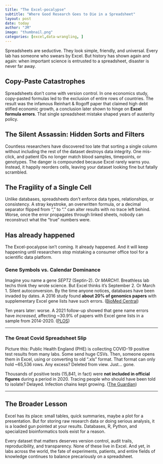 ```yaml
---
title: "The Excel-pocalypse"
subtitle: "Where Good Research Goes to Die in a Spreadsheet"
layout: post
date: today
author: "JM"
image: "thumbnail.png"
categories: [excel,data-wrangling, ]
---
```


Spreadsheets are seductive. They look simple, friendly, and universal. Every lab has someone who swears by Excel. But history has shown again and again: when important science is entrusted to a spreadsheet, disaster is never far away.


## Copy-Paste Catastrophes

Spreadsheets don’t come with version control. In one economics study, copy-pasted formulas led to the exclusion of entire rows of countries. The result was the infamous Reinhart & Rogoff paper that claimed high debt stifled economic growth, a conclusion later shown to hinge on **Excel formula errors**. That single spreadsheet mistake shaped years of austerity policy.

## The Silent Assassin: Hidden Sorts and Filters

Countless researchers have discovered too late that sorting a single column without including the rest of the dataset destroys data integrity. One mis-click, and patient IDs no longer match blood samples, timepoints, or genotypes. The danger is compounded because Excel rarely warns you. Instead, it happily reorders cells, leaving your dataset looking fine but fatally scrambled.

## The Fragility of a Single Cell

Unlike databases, spreadsheets don’t enforce data types, relationships, or consistency. A stray keystroke, an overwritten formula, or a decimal separator flipped from “,” to “.” can alter results with no trace left behind. Worse, once the error propagates through linked sheets, nobody can reconstruct what the “true” numbers were. 


## Has already happened

The Excel-pocalypse isn’t coming. It already happened. And it will keep happening until researchers stop mistaking a consumer office tool for a scientific data platform.



### Gene Symbols vs. Calendar Dominance

Imagine you name a gene *SEPT2* (Septin-2). Or *MARCH1*. Breathless lab techs think they wrote science. But Excel thinks it’s September 2. Or March 1. Silent autoconversion. By the time anyone notices, databases have been invaded by dates. A 2016 study found **about 20% of genomics papers** with supplementary Excel gene lists have such errors. ([BioMed Central][1])

Ten years later: worse. A 2021 follow-up showed that gene name errors have *increased*, affecting \~30.9% of papers with Excel gene lists in a sample from 2014-2020. ([PLOS][2])

---

### The Great Covid Spreadsheet Slip

Picture this: Public Health England (PHE) is collecting COVID-19 positive test results from many labs. Some send huge CSVs. Then, someone opens them in Excel, using or converting to old “.xls” format. That format can only hold \~65,536 rows. Any excess? Deleted from view. Just… gone.

Thousands of positive tests (15,841, in fact) were **not included in official figures** during a period in 2020. Tracing people who should have been told to isolate? Delayed. Infection chains kept growing. ([The Guardian][3])

---

## The Broader Lesson

Excel has its place: small tables, quick summaries, maybe a plot for a presentation. But for storing raw research data or doing serious analysis, it is a loaded gun pointed at your results. Databases, R, Python, and specialized bioinformatics tools exist for a reason.

Every dataset that matters deserves version control, audit trails, reproducibility, and transparency. None of these live in Excel. And yet, in labs across the world, the fate of experiments, patients, and entire fields of knowledge continues to balance precariously on a spreadsheet.

[1]: https://genomebiology.biomedcentral.com/articles/10.1186/s13059-016-1044-7?utm_source=chatgpt.com "Gene name errors are widespread in the scientific literature"
[2]: https://journals.plos.org/ploscompbiol/article?id=10.1371%2Fjournal.pcbi.1008984&utm_source=chatgpt.com "Gene name errors: Lessons not learned - Research journals"
[3]: https://www.theguardian.com/politics/2020/oct/05/how-excel-may-have-caused-loss-of-16000-covid-tests-in-england?utm_source=chatgpt.com "Covid: how Excel may have caused loss of 16000 test results in England | Health policy"



